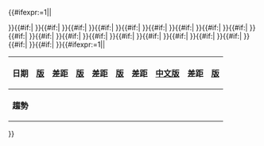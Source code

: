 <includeonly>{{#ifexpr:{{{hidetop|0}}}=1||<table class="wikitable sortable">
<tr>
<th>日期</th><th>[[:{{{langa}}}:Special:Statistics|{{{langaname}}}版]]</th><th>差距</th><th>[[:{{{langb}}}:Special:Statistics|{{{langbname}}}版]]</th><th>差距</th><th>[[:{{{langc}}}:Special:Statistics|{{{langcname}}}版]]</th><th>差距</th><th>[[Special:Statistics|中文版]]</th><th>差距</th><th>[[:{{{lange}}}:Special:Statistics|{{{langename}}}版]]</th>
</tr>}}{{#if:{{{d1|}}}|
{{StatIW2存档/core|0|1|d1={{{d1|0}}}|wa1={{{wa1|0}}}|wb1={{{wb1|0}}}|wc1={{{wc1|0}}}|wd1={{{wd1|0}}}|we1={{{we1|0}}}|wa0={{{wa0|0}}}|wb0={{{wb0|0}}}|wc0={{{wc0|0}}}|wd0={{{wd0|0}}}|we0={{{we0|0}}}}}}}{{#if:{{{d2|}}}|
{{StatIW2存档/core|1|2|d2={{{d2|0}}}|wa2={{{wa2|0}}}|wb2={{{wb2|0}}}|wc2={{{wc2|0}}}|wd2={{{wd2|0}}}|we2={{{we2|0}}}|wa1={{{wa1|0}}}|wb1={{{wb1|0}}}|wc1={{{wc1|0}}}|wd1={{{wd1|0}}}|we1={{{we1|0}}}}}}}{{#if:{{{d3|}}}|
{{StatIW2存档/core|2|3|d3={{{d3|0}}}|wa3={{{wa3|0}}}|wb3={{{wb3|0}}}|wc3={{{wc3|0}}}|wd3={{{wd3|0}}}|we3={{{we3|0}}}|wa2={{{wa2|0}}}|wb2={{{wb2|0}}}|wc2={{{wc2|0}}}|wd2={{{wd2|0}}}|we2={{{we2|0}}}}}}}{{#if:{{{d4|}}}|
{{StatIW2存档/core|3|4|d4={{{d4|0}}}|wa4={{{wa4|0}}}|wb4={{{wb4|0}}}|wc4={{{wc4|0}}}|wd4={{{wd4|0}}}|we4={{{we4|0}}}|wa3={{{wa3|0}}}|wb3={{{wb3|0}}}|wc3={{{wc3|0}}}|wd3={{{wd3|0}}}|we3={{{we3|0}}}}}}}{{#if:{{{d5|}}}|
{{StatIW2存档/core|4|5|d5={{{d5|0}}}|wa5={{{wa5|0}}}|wb5={{{wb5|0}}}|wc5={{{wc5|0}}}|wd5={{{wd5|0}}}|we5={{{we5|0}}}|wa4={{{wa4|0}}}|wb4={{{wb4|0}}}|wc4={{{wc4|0}}}|wd4={{{wd4|0}}}|we4={{{we4|0}}}}}}}{{#if:{{{d6|}}}|
{{StatIW2存档/core|5|6|d6={{{d6|0}}}|wa6={{{wa6|0}}}|wb6={{{wb6|0}}}|wc6={{{wc6|0}}}|wd6={{{wd6|0}}}|we6={{{we6|0}}}|wa5={{{wa5|0}}}|wb5={{{wb5|0}}}|wc5={{{wc5|0}}}|wd5={{{wd5|0}}}|we5={{{we5|0}}}}}}}{{#if:{{{d7|}}}|
{{StatIW2存档/core|6|7|d7={{{d7|0}}}|wa7={{{wa7|0}}}|wb7={{{wb7|0}}}|wc7={{{wc7|0}}}|wd7={{{wd7|0}}}|we7={{{we7|0}}}|wa6={{{wa6|0}}}|wb6={{{wb6|0}}}|wc6={{{wc6|0}}}|wd6={{{wd6|0}}}|we6={{{we6|0}}}}}}}{{#if:{{{d8|}}}|
{{StatIW2存档/core|7|8|d8={{{d8|0}}}|wa8={{{wa8|0}}}|wb8={{{wb8|0}}}|wc8={{{wc8|0}}}|wd8={{{wd8|0}}}|we8={{{we8|0}}}|wa7={{{wa7|0}}}|wb7={{{wb7|0}}}|wc7={{{wc7|0}}}|wd7={{{wd7|0}}}|we7={{{we7|0}}}}}}}{{#if:{{{d9|}}}|
{{StatIW2存档/core|8|9|d9={{{d9|0}}}|wa9={{{wa9|0}}}|wb9={{{wb9|0}}}|wc9={{{wc9|0}}}|wd9={{{wd9|0}}}|we9={{{we9|0}}}|wa8={{{wa8|0}}}|wb8={{{wb8|0}}}|wc8={{{wc8|0}}}|wd8={{{wd8|0}}}|we8={{{we8|0}}}}}}}{{#if:{{{d10|}}}|
{{StatIW2存档/core|9|10|d10={{{d10|0}}}|wa10={{{wa10|0}}}|wb10={{{wb10|0}}}|wc10={{{wc10|0}}}|wd10={{{wd10|0}}}|we10={{{we10|0}}}|wa9={{{wa9|0}}}|wb9={{{wb9|0}}}|wc9={{{wc9|0}}}|wd9={{{wd9|0}}}|we9={{{we9|0}}}}}}}{{#if:{{{d11|}}}|
{{StatIW2存档/core|10|11|d11={{{d11|0}}}|wa11={{{wa11|0}}}|wb11={{{wb11|0}}}|wc11={{{wc11|0}}}|wd11={{{wd11|0}}}|we11={{{we11|0}}}|wa10={{{wa10|0}}}|wb10={{{wb10|0}}}|wc10={{{wc10|0}}}|wd10={{{wd10|0}}}|we10={{{we10|0}}}}}}}{{#if:{{{d12|}}}|
{{StatIW2存档/core|11|12|d12={{{d12|0}}}|wa12={{{wa12|0}}}|wb12={{{wb12|0}}}|wc12={{{wc12|0}}}|wd12={{{wd12|0}}}|we12={{{we12|0}}}|wa11={{{wa11|0}}}|wb11={{{wb11|0}}}|wc11={{{wc11|0}}}|wd11={{{wd11|0}}}|we11={{{we11|0}}}}}}}{{#if:{{{d13|}}}|
{{StatIW2存档/core|12|13|d13={{{d13|0}}}|wa13={{{wa13|0}}}|wb13={{{wb13|0}}}|wc13={{{wc13|0}}}|wd13={{{wd13|0}}}|we13={{{we13|0}}}|wa12={{{wa12|0}}}|wb12={{{wb12|0}}}|wc12={{{wc12|0}}}|wd12={{{wd12|0}}}|we12={{{we12|0}}}}}}}{{#if:{{{d14|}}}|
{{StatIW2存档/core|13|14|d14={{{d14|0}}}|wa14={{{wa14|0}}}|wb14={{{wb14|0}}}|wc14={{{wc14|0}}}|wd14={{{wd14|0}}}|we14={{{we14|0}}}|wa13={{{wa13|0}}}|wb13={{{wb13|0}}}|wc13={{{wc13|0}}}|wd13={{{wd13|0}}}|we13={{{we13|0}}}}}}}{{#if:{{{d15|}}}|
{{StatIW2存档/core|14|15|d15={{{d15|0}}}|wa15={{{wa15|0}}}|wb15={{{wb15|0}}}|wc15={{{wc15|0}}}|wd15={{{wd15|0}}}|we15={{{we15|0}}}|wa14={{{wa14|0}}}|wb14={{{wb14|0}}}|wc14={{{wc14|0}}}|wd14={{{wd14|0}}}|we14={{{we14|0}}}}}}}{{#if:{{{d16|}}}|
{{StatIW2存档/core|15|16|d16={{{d16|0}}}|wa16={{{wa16|0}}}|wb16={{{wb16|0}}}|wc16={{{wc16|0}}}|wd16={{{wd16|0}}}|we16={{{we16|0}}}|wa15={{{wa15|0}}}|wb15={{{wb15|0}}}|wc15={{{wc15|0}}}|wd15={{{wd15|0}}}|we15={{{we15|0}}}}}}}{{#if:{{{d17|}}}|
{{StatIW2存档/core|16|17|d17={{{d17|0}}}|wa17={{{wa17|0}}}|wb17={{{wb17|0}}}|wc17={{{wc17|0}}}|wd17={{{wd17|0}}}|we17={{{we17|0}}}|wa16={{{wa16|0}}}|wb16={{{wb16|0}}}|wc16={{{wc16|0}}}|wd16={{{wd16|0}}}|we16={{{we16|0}}}}}}}{{#if:{{{d18|}}}|
{{StatIW2存档/core|17|18|d18={{{d18|0}}}|wa18={{{wa18|0}}}|wb18={{{wb18|0}}}|wc18={{{wc18|0}}}|wd18={{{wd18|0}}}|we18={{{we18|0}}}|wa17={{{wa17|0}}}|wb17={{{wb17|0}}}|wc17={{{wc17|0}}}|wd17={{{wd17|0}}}|we17={{{we17|0}}}}}}}{{#if:{{{d19|}}}|
{{StatIW2存档/core|18|19|d19={{{d19|0}}}|wa19={{{wa19|0}}}|wb19={{{wb19|0}}}|wc19={{{wc19|0}}}|wd19={{{wd19|0}}}|we19={{{we19|0}}}|wa18={{{wa18|0}}}|wb18={{{wb18|0}}}|wc18={{{wc18|0}}}|wd18={{{wd18|0}}}|we18={{{we18|0}}}}}}}{{#if:{{{d20|}}}|
{{StatIW2存档/core|19|20|d20={{{d20|0}}}|wa20={{{wa20|0}}}|wb20={{{wb20|0}}}|wc20={{{wc20|0}}}|wd20={{{wd20|0}}}|we20={{{we20|0}}}|wa19={{{wa19|0}}}|wb19={{{wb19|0}}}|wc19={{{wc19|0}}}|wd19={{{wd19|0}}}|we19={{{we19|0}}}}}}}{{#ifexpr:{{{hidebottom|0}}}=1||<tr><th>趨勢</th><th>{{{1|}}}</th><th>{{{2|}}}</th><th>{{{3|}}}</th><th>{{{4|}}}</th><th>{{{5|}}}</th><th>{{{6|}}}</th><th>{{{7|}}}</th><th>{{{8|}}}</th><th>{{{9|}}}</th></tr>
</table>}}</includeonly>